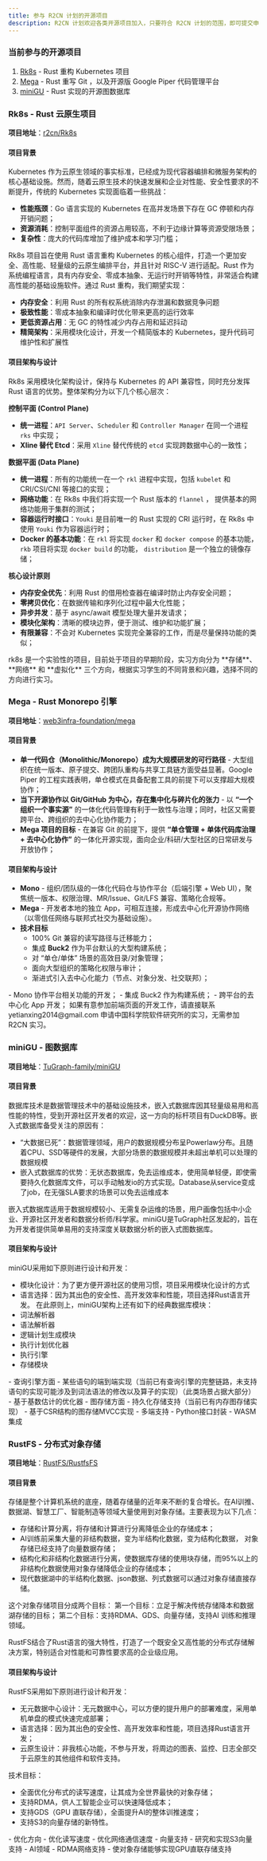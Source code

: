 ```yaml
---
title: 参与 R2CN 计划的开源项目
description: R2CN 计划欢迎各类开源项目加入，只要符合 R2CN 计划的范围，即可提交申请； 同时 R2CN 计划也会根据需要主动邀请开源项目加入或发起开源项目。
---
```


### 当前参与的开源项目

1. [Rk8s](https://github.com/r2cn-dev/rk8s) - Rust 重构 Kubernetes 项目
2. [Mega](https://github.com/web3infra-foundation/mega) - Rust 重写 Git ，以及开源版 Google Piper 代码管理平台
3. [miniGU](https://github.com/TuGraph-family/miniGU) - Rust 实现的开源图数据库

### Rk8s - Rust 云原生项目

**项目地址**：[r2cn/Rk8s](https://github.com/r2cn-dev/rk8s)

#### 项目背景

Kubernetes 作为云原生领域的事实标准，已经成为现代容器编排和微服务架构的核心基础设施。然而，随着云原生技术的快速发展和企业对性能、安全性要求的不断提升，传统的 Kubernetes 实现面临着一些挑战：

- **性能瓶颈**：Go 语言实现的 Kubernetes 在高并发场景下存在 GC 停顿和内存开销问题；
- **资源消耗**：控制平面组件的资源占用较高，不利于边缘计算等资源受限场景；
- **复杂性**：庞大的代码库增加了维护成本和学习门槛；

Rk8s 项目旨在使用 Rust 语言重构 Kubernetes 的核心组件，打造一个更加安全、高性能、轻量级的云原生编排平台，并且针对 RISC-V 进行适配。Rust 作为系统编程语言，具有内存安全、零成本抽象、无运行时开销等特性，非常适合构建高性能的基础设施软件。通过 Rust 重构，我们期望实现：

- **内存安全**：利用 Rust 的所有权系统消除内存泄漏和数据竞争问题
- **极致性能**：零成本抽象和编译时优化带来更高的运行效率
- **更低资源占用**：无 GC 的特性减少内存占用和延迟抖动
- **精简架构**：采用模块化设计，开发一个精简版本的 Kubernetes，提升代码可维护性和扩展性

#### 项目架构与设计

Rk8s 采用模块化架构设计，保持与 Kubernetes 的 API 兼容性，同时充分发挥 Rust 语言的优势。整体架构分为以下几个核心层次：

**控制平面 (Control Plane)**
- **统一进程**：`API Server`、`Scheduler` 和 `Controller Manager` 在同一个进程 `rks` 中实现；
- **Xline 替代 Etcd**：采用 `Xline` 替代传统的 `etcd` 实现跨数据中心的一致性； 

**数据平面 (Data Plane)**
- **统一进程**：所有的功能统一在一个 `rkl` 进程中实现，包括 `kubelet` 和 CRI/CSI/CNI 等接口的实现；
- **网络功能**：在 Rk8s 中我们将实现一个 Rust 版本的 `flannel` ， 提供基本的网络功能用于集群的测试；
- **容器运行时接口**：`Youki` 是目前唯一的 Rust 实现的 CRI 运行时，在 Rk8s 中使用 `Youki` 作为容器运行时；
- **Docker 的基本功能**：在 `rkl` 将实现 `docker` 和 `docker compose` 的基本功能，`rkb` 项目将实现 `docker build` 的功能， `distribution` 是一个独立的镜像存储；

**核心设计原则**
- **内存安全优先**：利用 Rust 的借用检查器在编译时防止内存安全问题；
- **零拷贝优化**：在数据传输和序列化过程中最大化性能；
- **异步并发**：基于 async/await 模型处理大量并发请求；
- **模块化架构**：清晰的模块边界，便于测试、维护和功能扩展；
- **有限兼容**：不会对 Kubernetes 实现完全兼容的工作，而是尽量保持功能的类似；


<Note type="success" title="Rk8s 项目的目标是将为云原生生态系统提供一个更加现代化、高性能的 Kubernetes 实现，特别适用于边缘计算、高性能计算和资源敏感的生产环境">
   rk8s 是一个实验性的项目，目前处于项目的早期阶段，实习方向分为 **存储**、**网络** 和 **虚拟化** 三个方向，根据实习学生的不同背景和兴趣，选择不同的方向进行实习。
</Note>

### Mega - Rust Monorepo 引擎

**项目地址**：[web3infra-foundation/mega](https://github.com/web3infra-foundation/mega)

#### 项目背景

- **单一代码仓（Monolithic/Monorepo）成为大规模研发的可行路径** - 大型组织在统一版本、原子提交、跨团队重构与共享工具链方面受益显著。Google Piper 的工程实践表明，单仓模式在具备配套工具的前提下可以支撑超大规模协作；
- **当下开源协作以 Git/GitHub 为中心，存在集中化与碎片化的张力** - 以 **“一个组织一个事实源”** 的一体化代码管理有利于一致性与治理；同时，社区又需要跨平台、跨组织的去中心化协作能力；
- **Mega 项目的目标** - 在兼容 Git 的前提下，提供 **“单仓管理 + 单体代码库治理 + 去中心化协作”** 的一体化开源实现，面向企业/科研/大型社区的日常研发与开放协作；

#### 项目架构与设计

- **Mono** - 组织/团队级的一体化代码仓与协作平台（后端引擎 + Web UI），聚焦统一版本、权限治理、MR/Issue、Git/LFS 兼容、策略化合规等。
- **Mega** - 开发者本地的独立 App，可相互连接，形成去中心化开源协作网络（以零信任网络与联邦式社交为基础设施）。
- **技术目标**
   - 100% Git 兼容的读写路径与迁移能力；
   - 集成 **Buck2** 作为平台默认的大型构建系统；
   - 对 “单仓/单体” 场景的高效目录/对象管理；
   - 面向大型组织的策略化权限与审计；
   - 渐进式引入去中心化能力（节点、对象分发、社交联邦）；

<Note type="success" title="Mega 实习项目任务方向">
   -  Mono 协作平台相关功能的开发；
   -  集成 Buck2 作为构建系统；
   -  跨平台的去中心化 App 开发；
</Note>

<Note type="Note" title="前端 React 实习方向">
   如果有意参加前端页面的开发工作，请直接联系 yetianxing2014@gmail.com 申请中国科学院软件研究所的实习，无需参加 R2CN 实习。
</Note>

### miniGU - 图数据库

**项目地址**：[TuGraph-family/miniGU](https://github.com/TuGraph-family/miniGU)

#### 项目背景

数据库技术是数据管理技术中的基础设施技术，嵌入式数据库因其轻量级易用和高性能的特性，受到开源社区开发者的欢迎，这一方向的标杆项目有DuckDB等。嵌入式数据库备受关注的原因有：
- “大数据已死”：数据管理领域，用户的数据规模分布呈Powerlaw分布。且随着CPU、SSD等硬件的发展，大部分场景的数据规模并未超出单机可以处理的数据规模
- 嵌入式数据库的优势：无状态数据库，免去运维成本，使用简单轻便，即使需要持久化数据库文件，可以手动触发io的方式实现。Database从service变成了job，在无强SLA要求的场景可以免去运维成本

嵌入式数据库适用于数据规模较小、无需复杂运维的场景，用户画像包括中小企业、开源社区开发者和数据分析师/科学家。miniGU是TuGraph社区发起的，旨在为开发者提供简单易用的支持深度关联数据分析的嵌入式图数据库。

#### 项目架构与设计

miniGU采用如下原则进行设计和开发：
- 模块化设计：为了更方便开源社区的使用习惯，项目采用模块化设计的方式
- 语言选择：因为其出色的安全性、高开发效率和性能，项目选择Rust语言开发。
在此原则上，miniGU架构上还有如下的经典数据库模块：
- 词法解析器
- 语法解析器
- 逻辑计划生成模块
- 执行计划优化器
- 执行引擎
- 存储模块

<Note type="success" title="近期拟发布任务以及实习方向">
   - 查询引擎方面
      - 某些语句的端到端实现（当前已有查询引擎的完整链路，未支持语句的实现可能涉及到词法语法的修改以及算子的实现）（此类场景占据大部分）
      - 基于基数估计的优化器
   - 图存储方面
      - 持久化存储支持（当前已有内存图存储实现）
      - 基于CSR结构的图存储MVCC实现
   - 多端支持
      - Python接口封装
      - WASM集成
</Note>



### RustFS - 分布式对象存储

**项目地址**：[RustFS/RustfsFS](https://github.com/rustfs/rustfs)

#### 项目背景

存储是整个计算机系统的底座，随着存储量的近年来不断的复合增长。在AI训推、数据湖、智慧工厂、智能制造等领域大量使用到对象存储。主要表现为以下几点：
-  存储和计算分离，将存储和计算进行分离降低企业的存储成本；
-  AI训练前采集大量的非结构数据，变为半结构化数据，变为结构化数据， 对象存储已经支持了向量数据存储；
-  结构化和非结构化数据进行分离，使数据库存储的使用块存储，而95%以上的非结构化数据使用对象存储降低企业的存储成本；
-  现代数据湖中的半结构化数据、json数据、列式数据可以通过对象存储直接存储。


这个对象存储项目分成两个目标：
第一个目标：立足于解决传统存储降本和数据湖存储的目标；
第二个目标：支持RDMA、GDS、向量存储，支持AI 训练和推理领域。

RustFS结合了Rust语言的强大特性，打造了一个既安全又高性能的分布式存储解决方案，特别适合对性能和可靠性要求高的企业级应用。


#### 项目架构与设计

RustFS采用如下原则进行设计和开发：
- 无元数据中心设计：无元数据中心，可以方便的提升用户的部署难度，采用单机单盘的模式快速完成部署；
- 语言选择：因为其出色的安全性、高开发效率和性能，项目选择Rust语言开发；
- 云原生设计：非我核心功能，不参与开发，将周边的图表、监控、日志全部交于云原生的其他组件和软件支持。


技术目标：
- 全面优化分布式的读写速度，让其成为全世界最快的对象存储；
- 支持RDMA，供人工智能企业可以快速降低成本；
- 支持GDS（GPU 直联存储），全面提升AI的整体训推速度；
- 支持S3的向量存储的新特性。


<Note type="success" title="近期拟发布任务以及实习方向">
   - 优化方向
      - 优化读写速度
      - 优化网络通信速度
   - 向量支持
      - 研究和实现S3向量支持
   - AI领域
      - RDMA网络支持
      - 使对象存储能够实现GPU直联存储支持
</Note>
